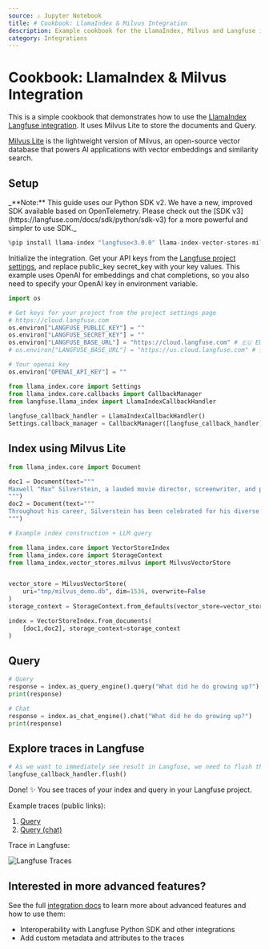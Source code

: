```yaml
---
source: ⚠️ Jupyter Notebook
title: # Cookbook: LlamaIndex & Milvus Integration
description: Example cookbook for the LlamaIndex, Milvus and Langfuse integration.
category: Integrations
---
```


# Cookbook: LlamaIndex & Milvus Integration

This is a simple cookbook that demonstrates how to use the [LlamaIndex Langfuse integration](https://langfuse.com/integrations/frameworks/llamaindex). It uses Milvus Lite to store the documents and Query.

[Milvus Lite](https://github.com/milvus-io/milvus-lite/) is the lightweight version of Milvus, an open-source vector database that powers AI applications with vector embeddings and similarity search.

## Setup

<Callout type="info" emoji="⚠️">
_**Note:** This guide uses our Python SDK v2. We have a new, improved SDK available based on OpenTelemetry. Please check out the [SDK v3](https://langfuse.com/docs/sdk/python/sdk-v3) for a more powerful and simpler to use SDK._
</Callout>


```python
%pip install llama-index "langfuse<3.0.0" llama-index-vector-stores-milvus --upgrade
```

Initialize the integration. Get your API keys from the [Langfuse project settings](https://cloud.langfuse.com), and replace public_key secret_key with your key values. This example uses OpenAI for embeddings and chat completions, so you also need to specify your OpenAI key in environment variable.


```python
import os

# Get keys for your project from the project settings page
# https://cloud.langfuse.com
os.environ["LANGFUSE_PUBLIC_KEY"] = ""
os.environ["LANGFUSE_SECRET_KEY"] = ""
os.environ["LANGFUSE_BASE_URL"] = "https://cloud.langfuse.com" # 🇪🇺 EU region
# os.environ["LANGFUSE_BASE_URL"] = "https://us.cloud.langfuse.com" # 🇺🇸 US region

# Your openai key
os.environ["OPENAI_API_KEY"] = ""
```


```python
from llama_index.core import Settings
from llama_index.core.callbacks import CallbackManager
from langfuse.llama_index import LlamaIndexCallbackHandler
 
langfuse_callback_handler = LlamaIndexCallbackHandler()
Settings.callback_manager = CallbackManager([langfuse_callback_handler])
```

## Index using Milvus Lite


```python
from llama_index.core import Document

doc1 = Document(text="""
Maxwell "Max" Silverstein, a lauded movie director, screenwriter, and producer, was born on October 25, 1978, in Boston, Massachusetts. A film enthusiast from a young age, his journey began with home movies shot on a Super 8 camera. His passion led him to the University of Southern California (USC), majoring in Film Production. Eventually, he started his career as an assistant director at Paramount Pictures. Silverstein's directorial debut, “Doors Unseen,” a psychological thriller, earned him recognition at the Sundance Film Festival and marked the beginning of a successful directing career.
""")
doc2 = Document(text="""
Throughout his career, Silverstein has been celebrated for his diverse range of filmography and unique narrative technique. He masterfully blends suspense, human emotion, and subtle humor in his storylines. Among his notable works are "Fleeting Echoes," "Halcyon Dusk," and the Academy Award-winning sci-fi epic, "Event Horizon's Brink." His contribution to cinema revolves around examining human nature, the complexity of relationships, and probing reality and perception. Off-camera, he is a dedicated philanthropist living in Los Angeles with his wife and two children.
""")
```


```python
# Example index construction + LLM query

from llama_index.core import VectorStoreIndex
from llama_index.core import StorageContext
from llama_index.vector_stores.milvus import MilvusVectorStore


vector_store = MilvusVectorStore(
    uri="tmp/milvus_demo.db", dim=1536, overwrite=False
)
storage_context = StorageContext.from_defaults(vector_store=vector_store)

index = VectorStoreIndex.from_documents(
    [doc1,doc2], storage_context=storage_context
)
```

## Query


```python
# Query
response = index.as_query_engine().query("What did he do growing up?")
print(response)
```


```python
# Chat
response = index.as_chat_engine().chat("What did he do growing up?")
print(response)
```

## Explore traces in Langfuse


```python
# As we want to immediately see result in Langfuse, we need to flush the callback handler
langfuse_callback_handler.flush()
```

Done! ✨ You see traces of your index and query in your Langfuse project.

Example traces (public links):
1. [Query](https://cloud.langfuse.com/project/cloramnkj0002jz088vzn1ja4/traces/2b26fc72-044f-4b0b-a3c3-485328975161)
2. [Query (chat)](https://cloud.langfuse.com/project/cloramnkj0002jz088vzn1ja4/traces/72503163-2b25-4693-9cc9-56190b8e32b9)

Trace in Langfuse:

![Langfuse Traces](https://static.langfuse.com/llamaindex-langfuse-docs.gif)


## Interested in more advanced features?

See the full [integration docs](https://langfuse.com/integrations/frameworks/llamaindex) to learn more about advanced features and how to use them:

- Interoperability with Langfuse Python SDK and other integrations
- Add custom metadata and attributes to the traces
